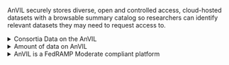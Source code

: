 
AnVIL securely stores diverse, open and controlled access, cloud-hosted datasets with a browsable summary catalog so researchers can identify relevant datasets they may need to request access to.

::: {.click_to_expand_block}

<details><summary>Consortia Data on the AnVIL</summary>

Data on the AnVIL includes data from consortia such as

* [The Amyotrophic Lateral Sclerosis (ALS) Compute Project](https://anvilproject.org/news/2023/09/05/data-release-als-compute-project)
* [NIH Intramural Center for Alzheimer's and Related Dementias (CARD)](https://anvilproject.org/news/2023/03/17/data-release-card-dementia-long-read-project)
* [The Centers for Common Disease Genomics (CCDG)](https://www.genome.gov/Funded-Programs-Projects/NHGRI-Genome-Sequencing-Program/Centers-for-Common-Disease-Genomics)
* [The Centers for Mendelian Genomics (CMG)](https://www.genome.gov/Funded-Programs-Projects/NHGRI-Genome-Sequencing-Program/Centers-for-Mendelian-Genomics-CMG)
* [Genomics Research to Elucidate the Genetics of Rare diseases (GREGoR)](https://anvilproject.org/news/2024/11/21/gregor-consortium)
* [Genotype-Tissue Expression (GTEx) project](https://anvilproject.org/news/2024/11/20/gtexv10)
* [International Fetal Genomics Consortium (IFGC)](https://www.fetalgenomics.org/)
* [The 1000 Genomes Project](https://www.internationalgenome.org/)
* [The Clinical Sequencing Evidence-Generating Research (CSER) consortium](https://anvilproject.org/consortia/cser)
* [The Electronic and MEdical Records and Genomics project (eMERGE)](https://emerge-network.org/)
* [The Population Architecture Using Genomics and Epidemiology Consortium (PAGE)](https://www.genome.gov/Funded-Programs-Projects/Population-Architecture-Using-Genomics-and-Epidemiology)
* [The Human Pangenome Reference Consortium (HPRC)](https://anvilproject.org/news/2021/03/11/hprc-on-anvil)
* [Telomere-to-Telomere (T2T)](https://anvilproject.org/news/2023/03/17/data-release-telomere-to-telomere)

[Additional consortia or upcoming planned data ingestion can be found on the AnVIL project portal](https://anvilproject.org/consortia). By inverting the typical method of genomic analysis, AnVIL brings a computing environment to the data rather than moving the data from storage to the computing environment or stories copies of the data across institutional high performance computing clusters.

</details>

:::

::: {.click_to_expand_block}

<details><summary>Amount of data on AnVIL</summary>

As discussed in the [flagship AnVIL paper](https://www.cell.com/cell-genomics/fulltext/), the AnVIL hosts data from >280,000 human genomes from >240 different cohorts spanning multiple consortia and major NHGRI projects. The AnVIL offers a browsable catalog of summary information about all of the datasets so that even if a user isn't authorized to access the data itself, they can better determine if the data will be helpful for their research if they need to apply for authorization for access. AnVIL is working to facilitate data harmonization across studies, ensuring consistency and interoperability, which is critical for large-scale analyses. These efforts will increase the value of the AnVIL data and maximize its utility to the researcher community.

```r
ottrpal::include_slide("https://docs.google.com/presentation/d/1zq27o5gSWeiaEPqbCTTL3c_zvozN5lg_QNJYRVyM-SI/edit?slide=id.g36e681c6048_0_496#slide=id.g36e681c6048_0_496")
```

</details>

:::

::: {.click_to_expand_block}

<details><summary>AnVIL is a FedRAMP Moderate compliant platform</summary>

As a [FedRAMP Moderate compliant platform](https://www.fedramp.gov/rev5/baselines/), AnVIL maintains FedRAMP authorization of compliance to ensure as a cloud service provider, minimum security requirements are met for data processing, storage, and transmission of Protected Health Information (PHI) and Personally Identifiable Information (PII) where loss of confidentiality, integrity, and availability would result in serious adverse effect or non-life threatening harm. All steps necessary to maintain compliance, such as robust logging of access to data, periodic audits by third-party analysts, and monitoring for abnormal use patterns are managed and guaranteed by AnVIL.

</details>

:::
